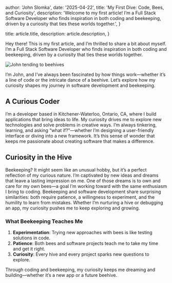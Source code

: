   author: 'John Slomka',
  date: '2025-04-22',
  title: 'My First Dive: Code, Bees, and Curiosity',
  description:
    'Welcome to my first article! I’m a Full Stack Software Developer who finds inspiration in both coding and beekeeping, driven by a curiosity that ties these worlds together.',
}

  title: article.title,
  description: article.description,
}


Hey there! This is my first article, and I’m thrilled to share a bit about myself. I’m a Full Stack Software Developer who finds inspiration in both coding and beekeeping, driven by a curiosity that ties these worlds together.

<Image src={beekeepingPhoto} alt="John tending to beehives" />

I’m John, and I’ve always been fascinated by how things work—whether it’s a line of code or the intricate dance of a beehive. Let’s explore how my curiosity shapes my journey in software development and beekeeping.

## A Curious Coder

I’m a developer based in Kitchener-Waterloo, Ontario, CA, where I build applications that bring ideas to life. My curiosity drives me to explore new technologies and solve problems in creative ways. I’m always tinkering, learning, and asking “what if?”—whether I’m designing a user-friendly interface or diving into a new framework. It’s this sense of wonder that keeps me passionate about creating software that makes a difference.

## Curiosity in the Hive

Beekeeping? It might seem like an unusual hobby, but it’s a perfect reflection of my curious nature. I’m captivated by new ideas and dreams that leave a lasting impression on me. One of those dreams is to own and care for my own bees—a goal I’m working toward with the same enthusiasm I bring to coding. Beekeeping and software development share surprising similarities: both require patience, a willingness to experiment, and the humility to learn from mistakes. Whether I’m nurturing a hive or debugging an app, my curiosity pushes me to keep exploring and growing.

### What Beekeeping Teaches Me

1. **Experimentation**: Trying new approaches with bees is like testing solutions in code.
2. **Patience**: Both bees and software projects teach me to take my time and get it right.
3. **Curiosity**: Every hive and every project sparks new questions to explore.

Through coding and beekeeping, my curiosity keeps me dreaming and building—whether it’s a new app or a future beehive.
